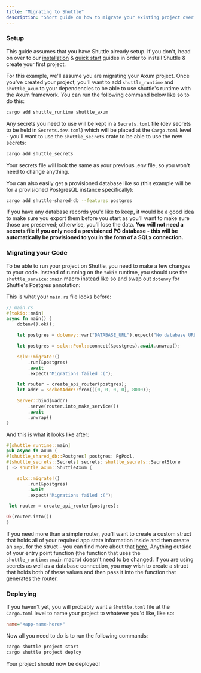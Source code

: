 ```yaml
---
title: "Migrating to Shuttle"
description: "Short guide on how to migrate your existing project over to Shuttle"
---
```



### Setup

This guide assumes that you have Shuttle already setup. If you don't, head on over to our [installation](../introduction/installation) & [quick start](../introduction/quick-start) guides in order to install Shuttle & create your first project.

For this example, we'll assume you are migrating your Axum project. Once you've created your project, you'll want to add `shuttle_runtime` and `shuttle_axum` to your dependencies to be able to use shuttle's runtime with the Axum framework. You can run the following command below like so to do this:

```bash
cargo add shuttle_runtime shuttle_axum
```

Any secrets you need to use will be kept in a `Secrets.toml` file (dev secrets to be held in `Secrets.dev.toml`) which will be placed at the `Cargo.toml` level - you'll want to use the `shuttle_secrets` crate to be able to use the new secrets:

```bash
cargo add shuttle_secrets
```

Your secrets file will look the same as your previous .env file, so you won't need to change anything.

You can also easily get a provisioned database like so (this example will be for a provisioned PostgresQL instance specifically):

```bash
cargo add shuttle-shared-db --features postgres
```

If you have any database records you'd like to keep, it would be a good idea to make sure you export them before you start as you'll want to make sure those are preserved; otherwise, you'll lose the data. **You will not need a secrets file if you only need a provisioned PG database - this will be automatically be provisioned to you in the form of a SQLx connection.**

### Migrating your Code

To be able to run your project on Shuttle, you need to make a few changes to your code. Instead of running on the `tokio` runtime, you should use the `shuttle_service::main` macro instead like so and swap out `dotenvy` for Shuttle's Postgres annotation:

This is what your `main.rs` file looks before:

```rust
// main.rs
#[tokio::main]
async fn main() {
    dotenv().ok();

    let postgres = dotenvy::var("DATABASE_URL").expect("No database URL was set!");

    let postgres = sqlx::Pool::connect(&postgres).await.unwrap();

    sqlx::migrate!()
        .run(&postgres)
        .await
        .expect("Migrations failed :(");

    let router = create_api_router(postgres);
    let addr = SocketAddr::from(([0, 0, 0, 0], 8000));

    Server::bind(&addr)
        .serve(router.into_make_service())
        .await
        .unwrap()
}
```

And this is what it looks like after:

```rust
#[shuttle_runtime::main]
pub async fn axum (
#[shuttle_shared_db::Postgres] postgres: PgPool,
#[shuttle_secrets::Secrets] secrets: shuttle_secrets::SecretStore
) -> shuttle_axum::ShuttleAxum {

    sqlx::migrate!()
        .run(&postgres)
        .await
        .expect("Migrations failed :(");

 let router = create_api_router(postgres);

Ok(router.into())
}
```

If you need more than a simple router, you'll want to create a custom struct that holds all of your required app state information inside and then create an `impl` for the struct - you can find more about that [here.](https://docs.shuttle.rs/tutorials/custom-service) Anything outside of your entry point function (the function that uses the `shuttle_runtime::main` macro) doesn't need to be changed. If you are using secrets as well as a database connection, you may wish to create a struct that holds both of these values and then pass it into the function that generates the router.

### Deploying

If you haven't yet, you will probably want a `Shuttle.toml` file at the `Cargo.toml` level to name your project to whatever you'd like, like so:

```ini
name="<app-name-here>"
```

Now all you need to do is to run the following commands:

```bash
cargo shuttle project start
cargo shuttle project deploy
```

Your project should now be deployed!
